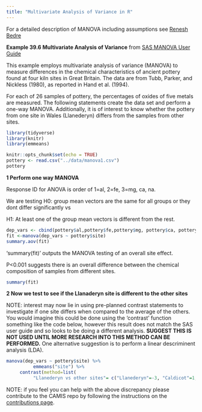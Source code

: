 ```yaml
---
title: "Multivariate Analysis of Variance in R"
---
```


For a detailed description of MANOVA including assumptions see [Renesh Bedre](https://www.reneshbedre.com/blog/manova.html?utm_content=cmp-true)

**Example 39.6 Multivariate Analysis of Variance** from [SAS MANOVA User Guide](https://support.sas.com/documentation/cdl/en/statug/63033/HTML/default/viewer.htm#statug_glm_sect051.htm)

This example employs multivariate analysis of variance (MANOVA) to measure differences in the chemical characteristics of ancient pottery found at four kiln sites in Great Britain. The data are from Tubb, Parker, and Nickless (1980), as reported in Hand et al. (1994).

For each of 26 samples of pottery, the percentages of oxides of five metals are measured. The following statements create the data set and perform a one-way MANOVA. Additionally, it is of interest to know whether the pottery from one site in Wales (Llanederyn) differs from the samples from other sites.

```r
library(tidyverse)
library(knitr)
library(emmeans)

knitr::opts_chunk$set(echo = TRUE)
pottery <- read.csv("../data/manova1.csv")
pottery
```

**1 Perform one way MANOVA**

Response ID for ANOVA is order of 1=al, 2=fe, 3=mg, ca, na.

We are testing H0: group mean vectors are the same for all groups or they dont differ significantly vs

H1: At least one of the group mean vectors is different from the rest.

```r
dep_vars <- cbind(pottery$al,pottery$fe,pottery$mg, pottery$ca, pottery$na)
fit <-manova(dep_vars ~ pottery$site)
summary.aov(fit)

```

'summary(fit)' outputs the MANOVA testing of an overall site effect.

P\<0.001 suggests there is an overall difference between the chemical composition of samples from different sites.

```r
summary(fit)
```

**2 Now we test to see if the Llanaderyn site is different to the other sites**

NOTE: interest may now lie in using pre-planned contrast statements to investigate if one site differs when compared to the average of the others. You would imagine this could be done using the 'contrast' function something like the code below, however this result does not match the SAS user guide and so looks to be doing a different analysis. **SUGGEST THIS IS NOT USED UNTIL MORE RESEARCH INTO THIS METHOD CAN BE PERFORMED.** One alternative suggestion is to perform a linear descriminent analysis (LDA).

```r
manova(dep_vars ~ pottery$site) %>% 
          emmeans("site") %>% 
     contrast(method=list(
          "Llanederyn vs other sites"= c("Llanederyn"=-3, "Caldicot"=1, "IslandThorns"=1, "AshleyRails"=1)))

```

NOTE: if you feel you can help with the above discrepancy please contribute to the CAMIS repo by following the instructions on the [contributions page](../contribution.qmd).
